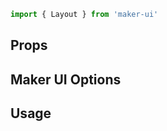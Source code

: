 <SEO
  title="Layout"
  description="Use the Layout component as a provider at the root of your application to take advantage of Maker UI's layout features."
/>

<Diagram component="Layout" subtitle="Provider">

```jsx
import { Layout } from 'maker-ui'
```

</Diagram>

## Props

## Maker UI Options

## Usage
